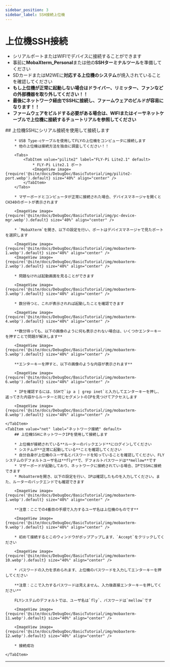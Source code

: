 ```yaml
---
sidebar_position: 3
sidebar_label: SSH接続上位機
---
```


# 上位機SSH接続


* シリアルポートまたはWIFIでデバイスに接続することができます
* 事前に**MobaXterm_Personal**または他の**SSHターミナルツール**を準備してください
* SDカードまたはM2WEに**対応する上位機のシステム**が焼入されていることを確認してください
* **もし上位機が正常に起動しない場合はドライバー、リミッター、ファンなどの外部機器を取り外してください！！**
* **最後にネットワーク経由でSSHに接続し、ファームウェアのビルドが容易になります！！**
* **ファームウェアをビルドする必要がある場合は、WIFIまたはイーサネットケーブルで上位機に接続するチュートリアルを参照してください**

<Tabs>
    <TabItem value="serial" label="シリアル接続" default>
        ## 上位機SSHにシリアル接続を使用して接続します

        * USB Type-cケーブルを使用してFLYの上位機をコンピュータに接続します
        * 他の上位機は接続方法を独自に調査してください！！

        <Tabs>
            <TabItem value="pilite2" label="FLY-Pi Lite2.1" default>
                * FLY-Pi Lite2.1 ポート
                <ImageView image={require('@site/docs/DebugDoc/BasicTutorial/img/pilite2-port.webp').default} size="40%" align="center" />
            </TabItem>
        </Tabs>

        * マザーボードとコンピュータが正常に接続された場合、デバイスマネージャを開くとCH340のポートが表示されます

        <ImageView image={require('@site/docs/DebugDoc/BasicTutorial/img/pc-device-mgr.webp').default} size="40%" align="center" />

        * `MobaXterm`を開き、以下の設定を行い、ポートはデバイスマネージャで見たポートを選択します

        <ImageView image={require('@site/docs/DebugDoc/BasicTutorial/img/mobaxterm-1.webp').default} size="40%" align="center" />
        <ImageView image={require('@site/docs/DebugDoc/BasicTutorial/img/mobaxterm-2.webp').default} size="40%" align="center" />

        * 問題なければ起動画面を見ることができます

        <ImageView image={require('@site/docs/DebugDoc/BasicTutorial/img/mobaxterm-3.webp').default} size="40%" align="center" />

        * 数分待つと、これが表示されれば起動したことを確認できます

        <ImageView image={require('@site/docs/DebugDoc/BasicTutorial/img/mobaxterm-4.webp').default} size="40%" align="center" />

        **数分待っても、以下の画像のように何も表示されない場合は、いくつかエンターキーを押すことで問題が解決します**

        <ImageView image={require('@site/docs/DebugDoc/BasicTutorial/img/mobaxterm-5.webp').default} size="40%" align="center" />

        **エンターキーを押すと、以下の画像のような内容が表示されます**

        <ImageView image={require('@site/docs/DebugDoc/BasicTutorial/img/mobaxterm-6.webp').default} size="40%" align="center" />

        * IPを確認するには、SSHで`ip a | grep inet`と入力してエンターキーを押し、返ってきた内容からルーターと同じセグメントのIPを見つけてアクセスします

        <ImageView image={require('@site/docs/DebugDoc/BasicTutorial/img/mobaxterm-8.webp').default} size="40%" align="center" />

    </TabItem>
    <TabItem value="net" label="ネットワーク接続" default>
        ## 上位機SSHにネットワークIPを使用して接続します

        * 上位機が接続されている**ルーターのバックエンド**にログインしてください
        * システムが**正常に起動している**ことを確認してください
        * 自分自身が上位機のユーザ名とパスワードを知っていることを確認してください、FLYシステムのデフォルトユーザ名は**fly**で、デフォルトパスワードは**mellow**です
        * マザーボードが起動しており、ネットワークに接続されている場合、IPでSSHに接続できます
        * MobaXtermを開き、以下の設定を行い、IPは確認したものを入力してください。また、ルーターのバックエンドでも確認できます

        <ImageView image={require('@site/docs/DebugDoc/BasicTutorial/img/mobaxterm-1.webp').default} size="40%" align="center" />

        **注意：ここでの4番目の手順で入力するユーザ名は上位機のものです**

        <ImageView image={require('@site/docs/DebugDoc/BasicTutorial/img/mobaxterm-9.webp').default} size="40%" align="center" />

        * 初めて接続するとこのウィンドウがポップアップします、`Accept`をクリックしてください

        <ImageView image={require('@site/docs/DebugDoc/BasicTutorial/img/mobaxterm-10.webp').default} size="40%" align="center" />

        * パスワードの入力を求められます、上位機のパスワードを入力してエンターキーを押してください

        **注意：ここで入力するパスワードは見えません、入力後直接エンターキーを押してください**

        FLYシステムのデフォルトでは、ユーザ名は`fly`、パスワードは`mellow`です

        <ImageView image={require('@site/docs/DebugDoc/BasicTutorial/img/mobaxterm-11.webp').default} size="40%" align="center" />

        <ImageView image={require('@site/docs/DebugDoc/BasicTutorial/img/mobaxterm-12.webp').default} size="40%" align="center" />

        * 接続成功

    </TabItem>
</Tabs>

----